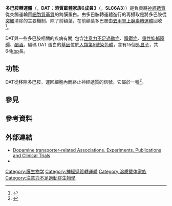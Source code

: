 {{medical}}
{{Infobox_gene}}

'''多巴胺轉運體'''（{{lang-en|Dopamine transporter}}，'''DAT'''；'''溶質載體家族6成員3'''（{{lang-en|solute carrier family 6 member 3}}，'''SLC6A3'''））是負責將[[神經遞質|神經遞質]]從突觸運輸回[[細胞質基質|細胞質基質]]的跨膜蛋白。由多巴胺轉運體進行的再攝取是將多巴胺從[[突觸|突觸]]清除的主要機制，除了前額葉，在前額葉多巴胺由[[去甲腎上腺素轉運體|去甲腎上腺素轉運體]]回收<ref name="pmid2117046">{{cite journal | vauthors = Carboni E, Tanda GL, Frau R, Di Chiara G | title = Blockade of the noradrenaline carrier increases extracellular dopamine concentrations in the prefrontal cortex: evidence that dopamine is taken up in vivo by noradrenergic terminals | journal = J. Neurochem. | volume = 55 | issue = 3 | pages = 1067–70 | year = 1990 | pmid = 2117046 | doi = 10.1111/j.1471-4159.1990.tb04599.x }}</ref>。

DAT與一些多巴胺相關的疾病有關, 包含[[注意力不足過動症|注意力不足過動症]]、[[躁鬱症|躁鬱症]]、[[重性抑郁障碍|重性抑郁障碍]]、[[酗酒|酗酒]]。編碼 DAT 蛋白的[[基因|基因]]位於[[5號染色體_(人類)|人類第5號染色體]]，含有15個[[外显子|外显子]]，共64[[碱基对|kbp]]長。

== 功能==
DAT從{{tsl|en|synaptic cleft|突觸間隙}}移除多巴胺，運回細胞內而終止神經遞質的信號。它屬於一種{{tsl|en|integral membrane protein||integral membrane protein}}<ref name=Schultz>{{cite journal | vauthors = Schultz W | title = Predictive reward signal of dopamine neurons | journal = J. Neurophysiol. | volume = 80 | issue = 1 | pages = 1–27 | year = 1998 | pmid = 9658025 | doi =  }}</ref>。

==參見==
{{collist|2|
*{{tsl|en|Monoamine transporter|單胺轉運體}}
*[[去甲腎上腺素轉運體|去甲腎上腺素轉運體]]
*[[血清素轉運體|血清素轉運體]]
*{{tsl|en|Glutamate transporter||Glutamate transporter}}
}}

== 參考資料 ==
{{Reflist|35em}}

== 外部連結 ==
*[http://www.nextbio.com/b/home/home.nb?q=dat1 Dopamine transporter-related Associations, Experiments, Publications and Clinical Trials]
* {{MeshName|Dopamine+Transporter}}

{{Neurotransmitter transporters}}

{{DEFAULTSORT:Dopamine Transporter}}
[[Category:膜生物学|Category:膜生物学]]
[[Category:神經遞質轉運體|Category:神經遞質轉運體]]
[[Category:溶质载体家族|Category:溶质载体家族]]
[[Category:注意力不足過動症生物學|Category:注意力不足過動症生物學]]